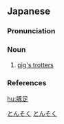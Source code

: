 ==Japanese==
{{wikipedia|lang=ja}}
{{ja-kanjitab|とん|そく|yomi=o}}

===Pronunciation===
{{ja-pron|yomi=o|とんそく|acc=0|acc_ref=DJR}}

===Noun===
{{ja-noun|とんそく}}

# [[w:Pig's trotters|pig's trotters]]

===References===
<references/>

[[Category:ja:Meats|とんそく]]
[[Category:ja:Pigs|とんそく]]

[[hu:豚足]]